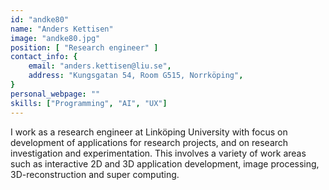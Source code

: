 ```yaml
---
id: "andke80"
name: "Anders Kettisen"
image: "andke80.jpg"
position: [ "Research engineer" ]
contact_info: {
    email: "anders.kettisen@liu.se",
    address: "Kungsgatan 54, Room G515, Norrköping",
}
personal_webpage: ""
skills: ["Programming", "AI", "UX"]
---
```


I work as a research engineer at Linköping University with focus on development of applications for research projects, and on research investigation and experimentation. This involves a variety of work areas such as interactive 2D and 3D application development, image processing, 3D-reconstruction and super computing.
